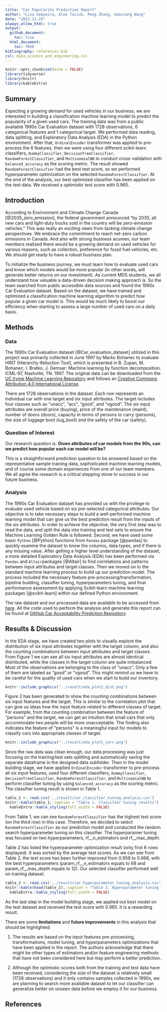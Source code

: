 ```yaml
---
title: "Car Popularity Prediction Report"
author: "Lisa Sequeira, Alex Taciuk, Peng Zhang, Gaoxiang Wang"
date: "2022-11-25"
always_allow_html: true
output: 
  github_document:
    toc: true 
  html_document:
    toc: TRUE
bibliography: references.bib
csl: data_science_and_engineering.csl
---
```


```r
knitr::opts_chunk$set(echo = FALSE)
library(tidyverse)
library(knitr)
library(kableExtra)
```

## Summary

Expecting a growing demand for used vehicles in our business, we are interested in building a classification machine learning model to predict the popularity of a given used cars. The training data was from a public available 1990s Car Evaluation dataset with 1728 observations, 6 categorical features and 1 categorical target. We performed data reading, data splitting, and Exploratory Data Analysis (EDA) in the Python environment. After that, `OrdinalEncoder` transformer was applied to pre-process the 6 features, then we were using four different scikit-learn classifiers, `DummyClassifier`, `DecisionTreeClassifier`, `RandomForestClassifier`, and `MultinomialNB` to conduct cross-validation with `balanced_accuracy` as the scoring metric. The result showed `RandomForestClassifier` had the best test score, so we performed hyperparameter optimization on the selected `RandomForestClassifier`. At the end of the analysis, our best optimized classifier has been applied on the test data. We received a optimistic test score with 0.965.

## Introduction

According to Environment and Climate Change Canada [@2035_zero_emission], the federal government announced "by 2035, all new cars and light-duty trucks sold in the country will be zero-emission vehicles." This was really an exciting news from tacking climate change perspectives. We embrace the commitment to reach net-zero carbon emissions in Canada. And also with strong business acumen, our team members realized there would be a growing demand on used vehicles for various reasons, such as collection, preference for fossil fuel vehicles, etc. We should get ready to have a robust business plan.

To initialize the business journey, we must learn how to evaluate used cars and know which models would be more popular (in other words, will generate better returns on our investment). As current MDS students, we all understand how valuable a data-driven decision making approach is. So the team searched from public accessible data sources and found the 1990s Car Evaluation dataset. Based on the dataset, we have trained and optimized a classification machine learning algorithm to predict how popular a given car model is. This would be much likely to boost our efficiency when starting to assess a large number of used cars on a daily basis.

## Methods

### Data

The 1990s Car Evaluation dataset [@Car_evaluation_dataset] utilized in this project was primarily collected in June 1997 by Marko Bohanec to evaluate HINT (Hierarchy INduction Tool), which is presented in B. Zupan, M. Bohanec, I. Bratko, J. Demsar: Machine learning by function decomposition. ICML-97, Nashville, TN. 1997. The original data can be downloaded from the <a href="https://archive-beta.ics.uci.edu/dataset/19/car+evaluation" target="_blank">UC Irvine Machine Learning Repository</a> and follows an <a href="https://creativecommons.org/licenses/by/4.0/legalcode" target="_blank">Creative Commons Attribution 4.0 International License</a>.

There are 1728 observations in the dataset. Each row represents an individual car with one target and six input attributes. The target includes four classes such as "unacc", "acc", "good", and "vgood". The six input attributes are overall price (buying), price of the maintenance (maint), number of doors (doors), capacity in terms of persons to carry (persons), the size of luggage boot (lug_boot) and the safety of the car (safety).

### Question of Interest

Our research question is: **Given attributes of car models from the 90s, can we predict how popular each car model will be?**

This is a straightforward prediction question to be answered based on the representative sample training data, sophisticated machine learning models, and of course some domain experiences from one of our team members. We all agree the research is a critical stepping stone to success in our future business.

### Analysis

The 1990s Car Evaluation dataset has provided us with the privilege to evaluate used vehicle based on six pre-selected categorical attributes. Our objective is to take necessary steps to build a well-performed machine learning model that can give us the best prediction result from the inputs of the six attributes. In order to achieve the objective, the very first step was to read the data, and split the data into training and test sets to ensure the Machine Learning Golden Rule is followed. Second, we have used some basic `Python` [@Python] functions from `Pandas` package [@pandas] to quickly examine the dataset to know the columns, data types, and if there is any missing value. After getting a higher level understanding of the dataset, a more detailed Exploratory Data Analysis (EDA) has been performed via `Pandas` and `Altair`packages [@Altair] to find correlations and patterns between input attributes and target classes. Then we moved on to the standard machine learning process to build up our prediction model. The process included the necessary feature pre-processing/transformation, pipeline building, classifier tuning, hyperparameters tuning, and final performance assessment by applying Scikit-learn machine learning packages [@scikit-learn] within our defined Python environment.

The raw dataset and our processed data are available to be accessed from <a href="https://github.com/UBC-MDS/Car-Acceptability-Prediction/tree/main/data" target="_blank">here</a>. All the code used to perform the analysis and generate this report can be found at <a href="https://github.com/UBC-MDS/Car-Acceptability-Prediction/tree/main/" target="_blank">GitHub Car Acceptability Prediction Repository</a>.

## Results & Discussion

In the EDA stage, we have created two plots to visually explore the distribution of six input attributes together with the target column, and also the counting combinations between input attributes and target classes. From Figure 1 we can see all six input attributes are almost identical distributed, while the classes in the target column are quite imbalanced. Most of the observations are belonging to the class of "unacc". Only a few of them are labeled as "good" or "vgood". This might remind us we have to be careful for the quality of used cars when we start to build our inventory.

```r
knitr::include_graphics("../result/eda_plot2_dist.png")
```

Figure 2 has been generated to show the counting combinations between six input features and the target. This is similar to the correlation plot that can give us ideas how the input feature related to different classes of target. For example, from the counting combination between the feature of "persons" and the target, we can get an intuition that small cars that only accommodate two people will be more unacceptable. The finding also indicates the feature of "persons" is a meaningful input for models to classify cars into appropriate classes of target.

```r
knitr::include_graphics("../result/eda_plot1_corr.png")
```

Since the raw data was clean enough, our data processing was just focusing on the training/test sets splitting and automatically saving the separate dataframe in the designed data subfolder. Then in the model building stage, we have applied `OrdinalEncoder` transformer to pre-process all six input features, used four different classifiers, `DummyClassifier`, `DecisionTreeClassifier`, `RandomForestClassifier`, and `MultinomialNB` to perform classifier tuning by using `balanced_accuracy` as the scoring metric. The classifier tuning result is shown in Table 1.

```r
table_1 <- read.csv('../result/car_classifier_tuning_analysis.csv')
knitr::kable(table_1, caption = "Table 1. Classifier tuning results") |>
  kableExtra::kable_styling(full_width = FALSE)
```

From Table 1, we can see `RandomForestClassifier` has the highest test score (on the third row) in this case. Therefore, we decided to select `RandomForestClassifier` as our prediction model and conducted the random search hyperparameter tuning on this classifier. The hyperparamer tuning was focused on two hyperparameters, rf\_\_n_estimators and rf\_\_max_depth.

Table 2 has listed the hyperparameter optimization result (only first 6 rows displayed). It was sorted by the average test scores. As we can see from Table 2, the test score has been further improved from 0.959 to 0.968, with the best hyperparameters (param_rf\_\_n_estimators equals to 68 and param_rf\_\_max_depth equals to 12). Our selected classifier performed well on training dataset.

```r
table_2 <- read.csv('../result/car_hyperparameter_tuning_analysis.csv')
knitr::kable(head(table_2), caption = "Table 2. Hyperparameter tuning results")|>
  kableExtra::kable_styling(full_width = FALSE)
```

As the last step in the model building stage, we applied out best model on the test dataset and received the test score with 0.965. It is a rewarding result.

There are some **limitations** and **future improvements** in this analysis that should be highlighted:

1.  The results are based on the input features pre-processing, transformations, model tuning, and hyperparameters optimizations that have been applied in the report. The authors acknowledge that there might be other types of estimators and/or feature engineering methods that have not been considered here but may perform a better prediction.

2.  Although the optimistic scores both from the training and test data have been received, considering the size of the dataset is relatively small (1728 observations) and it only contains samples collected in 1990s, we are planning to search more available dataset to let our classifier can generalize better on unseen data before we employ it for our business.

## References
